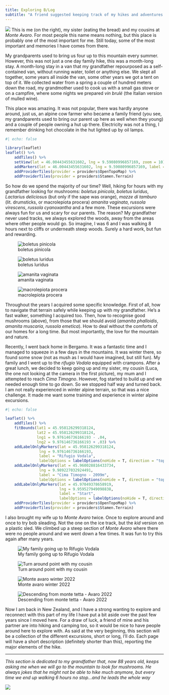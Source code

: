 ```yaml
---
title: Exploring B/Log 
subtitle: "A friend suggested keeping track of my hikes and adventures. However, I'm quite bad at keeping a journal, so I'll store everything here rather than collecting half-finished notebooks."
---
```


![](images/monte_avaro_1.jpg)
This is me (on the right), my sister (eating the bread) and my cousins at *Monte Avaro*. For most people this name means nothing, but this place is probably one of the most important for me. Still today, some of the most important and memories I have comes from there. 

My grandparents used to bring us four up to this mountain every summer. However, this was not just a one day family hike, this was a month-long stay. A month-long stay in a van that my grandfather repourposed as a self-contained van, without running water, toilet or anything else. We slept all together, some years all inside the van, some other years we got a tent on top of it. We collected water from a spring a couple of hundred meters down the road, my grandmother used to cook us with a small gas stove or on a campfire, where some nights we prepared *vin brulé* (the Italian version of mulled wine).

This place was amazing. It was not popular, there was hardly anyone around, just us, an alpine cow farmer who became a family friend (you see, my grandparents used to bring our parent up here as well when they young) and a couple of people owning a hut up there. Electricity was not a thing, I remember drinking hot chocolate in the hut lighted up by oil lamps. 

```r
#| echo: false

library(leaflet)
leaflet() %>% 
    addTiles() %>% 
    setView(lat = 46.00443455631602, lng = 9.59080996857169, zoom = 10) %>% 
    addMarkers(lat = 46.00443455631602, lng = 9.59080996857169, label = "Piani dell'Avaro (Bergamo)", labelOptions = labelOptions(noHide = T, direction = "bottom")) %>% 
    addProviderTiles(provider = providers$OpenTopoMap) %>% 
    addProviderTiles(provider = providers$Stamen.Terrain)
```

So how do we spend the majority of our time? Well, hiking for hours with my grandfather looking for mushrooms: *boletus pinicola*, *boletus luridus*, *Lactarius deliciosus* (but only if the sape was orange), *mazze di tamburo* (lit. drumsticks, or macrolepiota procera) *amanita vaginata*, *russola virescens*, *russola cyanoxantha* and a few more. These excursions were always fun for us and scary for our parents. The reason? My grandfather never used tracks, we always explored the woods, away from the areas where other people would go. So imagine, I was 6 and I was walking 8 hours next to cliffs or underneath steep woods. Surely a hard work, but fun and rewarding. 

::: {layout-nrow=2}
![boletus pinicola](images/pinicola.jpg)

![boletus luridus](images/luridus.jpg)

![amanita vaginata](images/amanita.jpg)

![macrolepiota procera](images/mazza.jpg)

:::

Throughout the years I acquired some specific knowledge. First of all, how to navigate that terrain safely while keeping up with my grandfather. He's a fast walker, something I acquired too. Then, how to recognise good mushrooms (above), from those that we should avoid (*amanita phalloidis*, *amanita muscaria*, *russola emetica*). How to deal without the comforts of our homes for a long time. But most importantly, the love for the mountain and nature.

Recently, I went back home in Bergamo. It was a fantastic time and I managed to squeeze in a few days in the mountains. It was winter there, so found some snow (not as mush as I would have imagined, but still fun). My family and I went up to the *rifugio Vodala* equipped with crampons. After a great lunch, we decided to keep going up and my sister, my cousin (Luca, the one not looking at the camera in the first picture), my mum and I attempted to reach *Cima Timogno*. However, fog started to build up and we needed enough time to go down. So we stopped half way and turned back. I am not really experienced in winter alpine terrain, so that was a nice challenge. It made me want some training and experience in winter alpine excursions. 

```r
#| echo: false

leaflet() %>% 
    addTiles() %>% 
    fitBounds(lat1 = 45.958126299318124, 
              lat2 = 45.958126299318124,
              lng1 = 9.976146736166193 - .04, 
              lng2 = 9.976146736166193 + .03) %>% 
    addLabelOnlyMarkers(lat = 45.958126299318124, 
               lng = 9.976146736166193, 
               label = "Rifugio Vodala",
               labelOptions = labelOptions(noHide = T, direction = "top")) %>% 
    addLabelOnlyMarkers(lat = 45.960028816433734, 
               lng = 9.989227032924491, 
               label = "Cima Timogno - 2099m",
               labelOptions = labelOptions(noHide = T, direction = "top")) %>% 
    addLabelOnlyMarkers(lat = 45.97049378658919, 
                        lng = 9.959527949098838,
                        label = "Start",
                        labelOptions = labelOptions(noHide = T, direction = "top")) %>% 
    addProviderTiles(provider = providers$OpenTopoMap) %>% 
    addProviderTiles(provider = providers$Stamen.Terrain)
```


I also brought my wife up to *Monte Avaro* twice. Once to explore around and once to try bob sleading. Not the one on the ice track, but the *kid* version on a plastic sled. We climbed up a steep section of *Monte Avaro* where there were no people around and we went down a few times. It was fun to try this again after many years. 

::: {layout-nrow=2}

![My family going up to Rifugio Vodala](images/winter_vodala_2.jpg)

![Turn around point with my cousin](images/winter_vodala_1.jpg)

![Monte avaro winter 2022](images/avaro_winter_1.jpg)

![Descending from monte tetta - Avaro 2022](images/avaro_winter_2.jpg)

:::

Now I am back in New Zealand, and I have a strong wanting to explore and reconnect with this part of my life I have put a bit aside over the past few years since I moved here. For a draw of luck, a friend of mine and his partner are into hiking and camping too, so it would be nice to have people around here to explore with. As said at the very beginning, this section will be a collection of the different excursions, short or long, I'll do. Each page will have a short description (definitely shorter than this), reporting the major elements of the hike.

---
<i>This section is dedicated to my grandfather that, now 88 years old, keeps asking me when we will go to the mountain to look for mushrooms. He always jokes that he might not be able to hike much anymore, but every time we end up walking 6 hours no stop...and he leads the whole way</i>

![](images/nonno_avaro.jpg)






















